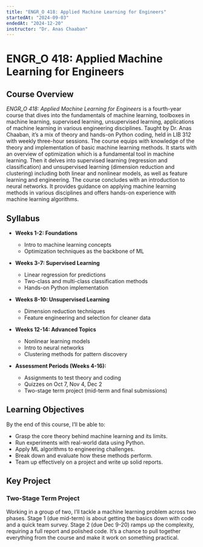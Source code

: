 ```yaml
---
title: "ENGR_O 418: Applied Machine Learning for Engineers"
startedAt: "2024-09-03"
endedAt: "2024-12-20"
instructor: "Dr. Anas Chaaban"
---
```

# ENGR_O 418: Applied Machine Learning for Engineers

## Course Overview

*ENGR_O 418: Applied Machine Learning for Engineers* is a fourth-year course that dives into the fundamentals of machine learning, toolboxes in machine learning, supervised learning, unsupervised learning, applications of machine learning in various engineering disciplines. Taught by Dr. Anas Chaaban, it’s a mix of theory and hands-on Python coding, held in LIB 312 with weekly three-hour sessions. The course equips with knowledge of the theory and implementation of basic machine learning methods. It starts with an overview of optimization which is a fundamental tool in machine learning. Then it delves into supervised learning (regression and classification) and unsupervised learning (dimension reduction and clustering) including both linear and nonlinear models, as well as feature learning and engineering. The course concludes with an introduction to neural networks. It provides guidance on applying machine learning methods in various disciplines and offers hands-on experience with machine learning algorithms.

## Syllabus

- **Weeks 1-2: Foundations**  
  - Intro to machine learning concepts  
  - Optimization techniques as the backbone of ML  

- **Weeks 3-7: Supervised Learning**  
  - Linear regression for predictions  
  - Two-class and multi-class classification methods  
  - Hands-on Python implementation  

- **Weeks 8-10: Unsupervised Learning**  
  - Dimension reduction techniques  
  - Feature engineering and selection for cleaner data  

- **Weeks 12-14: Advanced Topics**  
  - Nonlinear learning models  
  - Intro to neural networks  
  - Clustering methods for pattern discovery  

- **Assessment Periods (Weeks 4-16):**  
  - Assignments to test theory and coding  
  - Quizzes on Oct 7, Nov 4, Dec 2  
  - Two-stage term project (mid-term and final submissions)  

## Learning Objectives

By the end of this course, I’ll be able to:  
- Grasp the core theory behind machine learning and its limits.  
- Run experiments with real-world data using Python.  
- Apply ML algorithms to engineering challenges.  
- Break down and evaluate how these methods perform.  
- Team up effectively on a project and write up solid reports.  

## Key Project

### Two-Stage Term Project  
Working in a group of two, I’ll tackle a machine learning problem across two phases. Stage 1 (due mid-term) is about getting the basics down with code and a quick team survey. Stage 2 (due Dec 9-20) ramps up the complexity, requiring a full report and polished code. It’s a chance to pull together everything from the course and make it work on something practical.